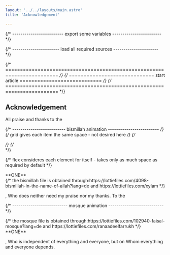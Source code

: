 ```yaml
---
layout: '../../layouts/main.astro'
title: 'Acknowledgement'

---
```


{/* ------------------------- export some variables ------------------------ */}



{/* ----------------------- load all required sources ---------------------- */}
<script src="https://unpkg.com/@dotlottie/player-component@1.0.0/dist/dotlottie-player.js"></script>


{/* ======================================================================== */}
{/* ============================= start article ============================ */}
{/* ======================================================================== */}
<article class="prose">

# Acknowledgement

All praise and thanks to the 

{/* -------------------------- bismillah animation ------------------------- */}
{/* grid gives each item the same space - not desired here */}
{/* <div class="grid grid-cols-2 gap-4 "> */}
{/* <div class="grid grid-cols-2 gap-1 place-items-center"> */}

{/* flex consideres each element for itself - takes only as much space as required by default */}
<div class="flex justify-center items-center my-10">

  <div class="w-1/3 flex justify-center 
              items-center
              text-3xl" >
  **ONE**
  </div>

  <div class="w-2/3 flex justify-center items-center" id="bismillah_Anim">
  {/* the bismillah file is obtained through:https://lottiefiles.com/4098-bismillah-in-the-name-of-allah?lang=de 
and https://lottiefiles.com/xylam */}

  <dotlottie-player
    id="bismillah"
    class="bismillah_Anim"
    autoplay
    loop
    mode="bounce"
    src= "../H2O_Plot/src/assets/0_Lotti/bismillah.lottie"
    style="width: 100%"></dotlottie-player>
  </div>

</div>

, Who does neither need my praise nor my thanks. To the 

{/* --------------------------- mosque animation --------------------------- */}
<div class="flex justify-center items-center my-10">
  <div class="w-2/3 flex justify-center
              items-center" id="mosque_Anim">
  {/* the mosque file is obtained through:https://lottiefiles.com/102940-faisal-mosque?lang=de and https://lottiefiles.com/ranaadeelfarrukh */}
  <dotlottie-player
    id="bismillah"
    class="mosque_Anim"
    autoplay
    speed="2"
    loop
    mode="bounce"
    src= "../../H2O_Plot/src/assets/0_Lotti/bismillah.lottie"
    style="width: 100%"></dotlottie-player>
  </div>

  <div class="w-1/3 flex justify-center 
              items-center
              text-3xl">
  **ONE**
  </div>

</div>


, Who is independent of everything and everyone, but on Whom everything and everyone depends.


</article >


